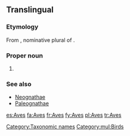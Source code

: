 {{also|aves}}
==Translingual==

===Etymology===
From {{etyl|la|mul}} {{term|aves|avēs|lang=la}}, nominative plural of {{term|avis||bird|lang=la}}.

===Proper noun===
{{wikipedia}}
{{head|mul|proper noun}}

# {{taxon|class|subphylum|Vertebrata|the [[bird]]s}}

===See also===
{{wikispecies}}
* [[Neognathae]]
* [[Paleognathae]]

[[Category:Taxonomic names]]
[[Category:mul:Birds]]

[[es:Aves]]
[[fa:Aves]]
[[fr:Aves]]
[[fy:Aves]]
[[pl:Aves]]
[[tr:Aves]]